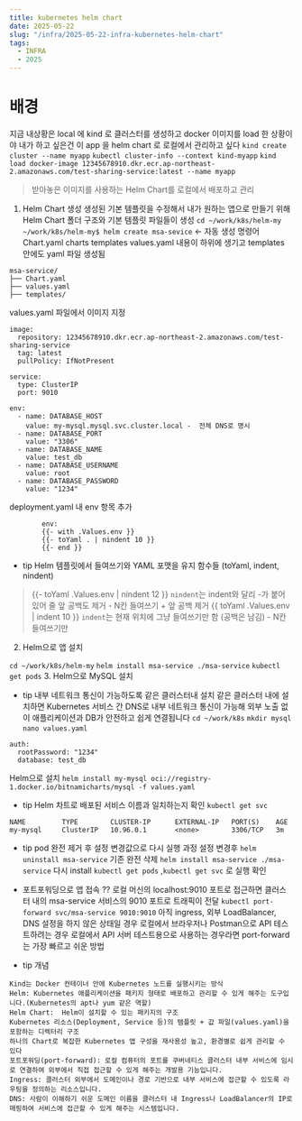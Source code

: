 ```yaml
---
title: kubernetes helm chart
date: 2025-05-22
slug: "/infra/2025-05-22-infra-kubernetes-helm-chart"
tags:
  - INFRA
  - 2025
---
```


# 배경
지금 내상황은 local 에 kind 로 클러스터를 생성하고 docker 이미지를 load 한 상황이야
내가 하고 싶은건 이 app 을 helm chart 로 로컬에서 관리하고 싶다
`kind create cluster --name myapp`
`kubectl cluster-info --context kind-myapp`
`kind load docker-image 12345678910.dkr.ecr.ap-northeast-2.amazonaws.com/test-sharing-service:latest --name myapp`
> 받아놓은 이미지를 사용하는 Helm Chart를 로컬에서 배포하고 관리

1. Helm Chart 생성
생성된 기본 템플릿을 수정해서 내가 원하는 앱으로 만들기 위해 Helm Chart 폴더 구조와 기본 템플릿 파일들이 생성
`cd ~/work/k8s/helm-my`
`~/work/k8s/helm-my$ helm create msa-sevice` <- 자동 생성 명령어
Chart.yaml	charts		templates	values.yaml
내용이 하위에 생기고 templates 안에도 yaml 파일 생성됨
```
msa-service/
├── Chart.yaml
├── values.yaml
├── templates/
```
values.yaml 파일에서 이미지 지정
```
image:
  repository: 12345678910.dkr.ecr.ap-northeast-2.amazonaws.com/test-sharing-service
  tag: latest
  pullPolicy: IfNotPresent

service:
  type: ClusterIP
  port: 9010

env:
  - name: DATABASE_HOST
    value: my-mysql.mysql.svc.cluster.local -  전체 DNS로 명시
  - name: DATABASE_PORT
    value: "3306"
  - name: DATABASE_NAME
    value: test_db
  - name: DATABASE_USERNAME
    value: root
  - name: DATABASE_PASSWORD
    value: "1234"

```
deployment.yaml 내 env 항목 추가
```
        env:
        {{- with .Values.env }}
        {{- toYaml . | nindent 10 }}
        {{- end }}

```
* tip Helm 템플릿에서 들여쓰기와 YAML 포맷을 유지 함수들 (toYaml, indent, nindent)
>{{- toYaml .Values.env | nindent 12 }}
`nindent`는 indent와 달리 -가 붙어 있어 줄 앞 공백도 제거 - N칸 들여쓰기 + 앞 공백 제거
> {{ toYaml .Values.env | indent 10 }}
`indent`는 현재 위치에 그냥 들여쓰기만 함 (공백은 남김) - N칸 들여쓰기만

2. Helm으로 앱 설치

`cd ~/work/k8s/helm-my`
`helm install msa-service ./msa-service`
`kubectl get pods`
 3. Helm으로 MySQL 설치
* tip 내부 네트워크 통신이 가능하도록 같은 클러스터내 설치
같은 클러스터 내에 설치하면
Kubernetes 서비스 간 DNS로 내부 네트워크 통신이 가능해
외부 노출 없이 애플리케이션과 DB가 안전하고 쉽게 연결됩니다
`cd ~/work/k8s`
`mkdir mysql`
`nano values.yaml`
```
auth:
  rootPassword: "1234"
  database: test_db
```
Helm으로 설치
`helm install my-mysql oci://registry-1.docker.io/bitnamicharts/mysql -f values.yaml`
* tip Helm 차트로 배포된 서비스 이름과 일치하는지 확인
`kubectl get svc`
```
NAME         TYPE        CLUSTER-IP      EXTERNAL-IP   PORT(S)    AGE
my-mysql     ClusterIP   10.96.0.1       <none>        3306/TCP   3m
```

* tip pod 완전 제거 후 설정 변경값으로 다시 실행 과정
설정 변경후
`helm uninstall msa-service` 기존 완전 삭제
`helm install msa-service ./msa-service` 다시 install
`kubectl get pods` ,`kubectl get svc` 로 실행 확인

* 포트포워딩으로 앱 접속 ??
로컬 머신의 localhost:9010 포트로 접근하면 클러스터 내의 msa-service 서비스의 9010 포트로 트래픽이 전달
`kubectl port-forward svc/msa-service 9010:9010`
아직 ingress, 외부 LoadBalancer, DNS 설정을 하지 않은 상태일 경우
로컬에서 브라우저나 Postman으로 API 테스트하려는 경우
로컬에서 API 서버 테스트용으로 사용하는 경우라면 port-forward는 가장 빠르고 쉬운 방법

* tip 개념
```
Kind는 Docker 컨테이너 안에 Kubernetes 노드를 실행시키는 방식
Helm: Kubernetes 애플리케이션을 패키지 형태로 배포하고 관리할 수 있게 해주는 도구입니다.(Kubernetes의 apt나 yum 같은 역할)
Helm Chart:  Helm이 설치할 수 있는 패키지의 구조
Kubernetes 리소스(Deployment, Service 등)의 템플릿 + 값 파일(values.yaml)을 포함하는 디렉터리 구조
하나의 Chart로 복잡한 Kubernetes 앱 구성을 재사용성 높고, 환경별로 쉽게 관리할 수 있다
포트포워딩(port-forward): 로컬 컴퓨터의 포트를 쿠버네티스 클러스터 내부 서비스에 임시로 연결하여 외부에서 직접 접근할 수 있게 해주는 개발용 기능입니다.
Ingress: 클러스터 외부에서 도메인이나 경로 기반으로 내부 서비스에 접근할 수 있도록 라우팅을 정의하는 리소스입니다.
DNS: 사람이 이해하기 쉬운 도메인 이름을 클러스터 내 Ingress나 LoadBalancer의 IP로 매핑하여 서비스에 접근할 수 있게 해주는 시스템입니다.
```